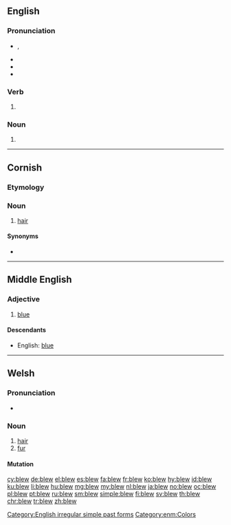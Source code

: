 ==English==

===Pronunciation===
* {{enPR|blo͞o}}, {{IPA|/bluː/|lang=en}}
* {{audio|en-us-blew.ogg|Audio (US)|lang=en}}
* {{rhymes|uː|lang=en}}
* {{homophones|lang=en|blue}}

===Verb===
{{head|en|verb form}}

# {{en-simple past of|blow}}

===Noun===
{{head|en|noun}}

# {{obsolete form of|blue|lang=en}}

[[Category:English irregular simple past forms]]

----

==Cornish==

===Etymology===
{{rfe|lang=kw}}

===Noun===
{{head|kw|noun|g=f|singulative|blewen}}

# [[hair]]

====Synonyms====
* {{l|kw|gols}}

{{catlangcode|kw|Hair}}

----

==Middle English==
<!--this Middle English entry was created using Template:new enm entry-->

===Adjective===
{{head|enm|adjective}}

# [[blue]]

====Descendants====
* English: [[blue]]

[[Category:enm:Colors]]

----

==Welsh==

===Pronunciation===
* {{audio|Cy-blew.ogg|Audio|lang=cy}}

===Noun===
{{head|cy|noun|g=m|singulative|blewyn}}

# [[hair#Noun|hair]]
# [[fur#Noun|fur]]

====Mutation====
{{cy-mut-b|lew}}

[[cy:blew]]
[[de:blew]]
[[el:blew]]
[[es:blew]]
[[fa:blew]]
[[fr:blew]]
[[ko:blew]]
[[hy:blew]]
[[id:blew]]
[[ku:blew]]
[[li:blew]]
[[hu:blew]]
[[mg:blew]]
[[my:blew]]
[[nl:blew]]
[[ja:blew]]
[[no:blew]]
[[oc:blew]]
[[pl:blew]]
[[pt:blew]]
[[ru:blew]]
[[sm:blew]]
[[simple:blew]]
[[fi:blew]]
[[sv:blew]]
[[th:blew]]
[[chr:blew]]
[[tr:blew]]
[[zh:blew]]
